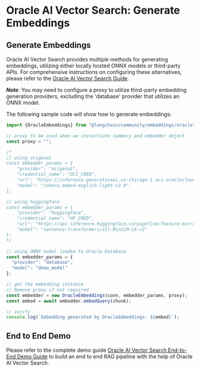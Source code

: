 # Oracle AI Vector Search: Generate Embeddings

## Generate Embeddings

Oracle AI Vector Search provides multiple methods for generating embeddings, utilizing either locally hosted ONNX models or third-party APIs. For comprehensive instructions on configuring these alternatives, please refer to the [Oracle AI Vector Search Guide](https://www.oracle.com/pls/topic/lookup?ctx=dblatest&id=GUID-C6439E94-4E86-4ECD-954E-4B73D53579DE).

***Note***: You may need to configure a proxy to utilize third-party embedding generation providers, excluding the 'database' provider that utilizes an ONNX model.

The following sample code will show how to generate embeddings:

```typescript
import {OracleEmbeddings} from "@langchain/community/embeddings/oracle";

// proxy to be used when we instantiate summary and embedder object
const proxy = "";

/*
// using ocigenai
const embedder_params = {
    "provider": "ocigenai",
    "credential_name": "OCI_CRED",
    "url": "https://inference.generativeai.us-chicago-1.oci.oraclecloud.com/20231130/actions/embedText",
    "model": "cohere.embed-english-light-v3.0",
};

// using huggingface
const embedder_params = {
    "provider": "huggingface", 
    "credential_name": "HF_CRED", 
    "url": "https://api-inference.huggingface.co/pipeline/feature-extraction/", 
    "model": "sentence-transformers/all-MiniLM-L6-v2"
};
*/

// using ONNX model loaded to Oracle Database
const embedder_params = {
  "provider": "database",
  "model": "demo_model"
};

// get the embedding instance
// Remove proxy if not required
const embedder = new OracleEmbeddings(conn, embedder_params, proxy);
const embed = await embedder.embedQuery(chunk);

// verify
console.log(`Embedding generated by OracleEmbeddings: ${embed}`);
```

## End to End Demo

Please refer to the complete demo guide [Oracle AI Vector Search End-to-End Demo Guide](https://github.com/langchain-ai/langchainjs/tree/main/cookbook/oracleai.mdx) to build an end to end RAG pipeline with the help of Oracle AI Vector Search.

